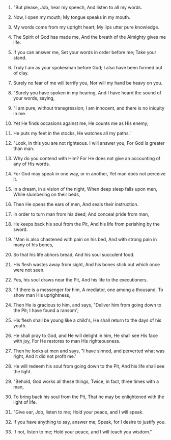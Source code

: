 
1. "But please, Job, hear my speech, And listen to all my words.

2. Now, I open my mouth; My tongue speaks in my mouth.

3. My words come from my upright heart; My lips utter pure knowledge.

4. The Spirit of God has made me, And the breath of the Almighty gives me life.

5. If you can answer me, Set your words in order before me; Take your stand.

6. Truly I am as your spokesman before God; I also have been formed out of clay.

7. Surely no fear of me will terrify you, Nor will my hand be heavy on you.

8. "Surely you have spoken in my hearing, And I have heard the sound of your words, saying,

9. "I am pure, without transgression; I am innocent, and there is no iniquity in me.

10. Yet He finds occasions against me, He counts me as His enemy;

11. He puts my feet in the stocks, He watches all my paths.'

12. "Look, in this you are not righteous. I will answer you, For God is greater than man.

13. Why do you contend with Him? For He does not give an accounting of any of His words.

14. For God may speak in one way, or in another, Yet man does not perceive it.

15. In a dream, in a vision of the night, When deep sleep falls upon men, While slumbering on their beds,

16. Then He opens the ears of men, And seals their instruction.

17. In order to turn man from his deed, And conceal pride from man,

18. He keeps back his soul from the Pit, And his life from perishing by the sword.

19. "Man is also chastened with pain on his bed, And with strong pain in many of his bones,

20. So that his life abhors bread, And his soul succulent food.

21. His flesh wastes away from sight, And his bones stick out which once were not seen.

22. Yes, his soul draws near the Pit, And his life to the executioners.

23. "If there is a messenger for him, A mediator, one among a thousand, To show man His uprightness,

24. Then He is gracious to him, and says, "Deliver him from going down to the Pit; I have found a ransom';

25. His flesh shall be young like a child's, He shall return to the days of his youth.

26. He shall pray to God, and He will delight in him, He shall see His face with joy, For He restores to man His righteousness.

27. Then he looks at men and says, "I have sinned, and perverted what was right, And it did not profit me.'

28. He will redeem his soul from going down to the Pit, And his life shall see the light.

29. "Behold, God works all these things, Twice, in fact, three times with a man,

30. To bring back his soul from the Pit, That he may be enlightened with the light of life.

31. "Give ear, Job, listen to me; Hold your peace, and I will speak.

32. If you have anything to say, answer me; Speak, for I desire to justify you.

33. If not, listen to me; Hold your peace, and I will teach you wisdom."


